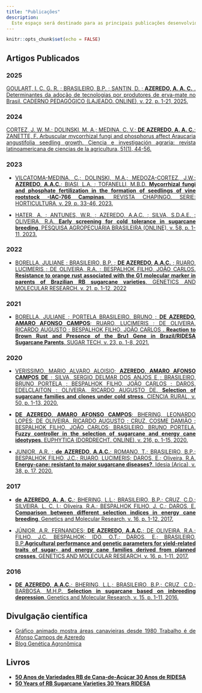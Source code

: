 ```yaml
---
title: "Publicações"
description: 
  Este espaço será destinado para as principais publicações desenvolvidas durante minha trajetoria acadêmica. 
---
```


```r
knitr::opts_chunk$set(echo = FALSE)
```

```{=html}
<style>
body {
text-align: justify}
</style>
```
## Artigos Publicados

### 2025
[GOULART, I. C. G. R. ; BRASILEIRO, B.P. ; SANTIN, D. ; **AZEREDO, A. A. C.** . Determinantes da adoção de tecnologias por produtores de erva-mate no Brasil. CADERNO PEDAGÓGICO (LAJEADO. ONLINE), v. 22, p. 1-21, 2025.](https://ojs.studiespublicacoes.com.br/ojs/index.php/cadped/article/view/14127){target="_blank"}

### 2024
[CORTEZ, J. W. M.; DOLINSKI, M. A.; MEDINA, C. V.; **DE AZEREDO, A. A. C.**; ZANETTE, F. Arbuscular mycorrhizal fungi and phosphorus affect Araucaria angustifolia seedling growth. Ciencia e investigación agraria: revista latinoamericana de ciencias de la agricultura, 51(1), 44-56.](https://dialnet.unirioja.es/servlet/articulo?codigo=9499285){target="_blank"}

### 2023

-   [VILCATOMA-MEDINA, C.; DOLINSKI, M.A.; MEDOZA-CORTEZ, J.W.; **AZEREDO, A.A.C.**; BIASI, L.A. ; TOFANELLI, M.B.D. **Mycorrhizal fungi and phosphate fertilization in the formation of seedlings of vine rootstock -IAC-766 Campinas**. REVISTA CHAPINGO. SERIE: HORTICULTURA, v. 29, p. 33-46, 2023.](https://revistas.chapingo.mx/horticultura/?section=articles&subsec=issues&numero=306&articulo=2810){target="_blank"}

-   [HATER, A. ; ANTUNES, W.R. ; AZEREDO, A.A.C. ; SILVA, S.D.A.E. ; OLIVEIRA, R.A. **Early screening for cold tolerance in sugarcane breeding**. PESQUISA AGROPECUÁRIA BRASILEIRA (ONLINE), v. 58, p. 1-11, 2023.](hhttps://www.scielo.br/j/pab/a/dJywmbW3qnXszV8VhxLQcMh/?lang=en){target="_blank"}

### 2022

-   [BORELLA, JULIANE ; BRASILEIRO, B.P. ; **DE AZEREDO, A.A.C.** ; RUARO, LUCIMERIS ; DE OLIVEIRA, R.A. ; BESPALHOK FILHO, JOÃO CARLOS. **Resistance to orange rust associated with the G1 molecular marker in parents of Brazilian RB sugarcane varieties**. GENETICS AND MOLECULAR RESEARCH. v. 21, p. 1-12, 2022](https://www.geneticsmr.com/articles/resistance-orange-rust-associated-g1-molecular-marker-parents-brazilian-rb-sugarcane){target="_blank"}

### 2021

-   [BORELLA, JULIANE ; PORTELA BRASILEIRO, BRUNO ; **DE AZEREDO, AMARO AFONSO CAMPOS**; RUARO, LUCIMERIS ; DE OLIVEIRA, RICARDO AUGUSTO ; BESPALHOK FILHO, JOÃO CARLOS . **Reaction to Brown Rust and Presence of the Bru1 Gene in Brazil/RIDESA Sugarcane Parents**. SUGAR TECH, v. 23, p. 1-8, 2021.](https://link.springer.com/article/10.1007%2Fs12355-021-00992-6){target="_blank"}

### 2020

-   [VERISSIMO, MARIO ALVARO ALOISIO; **AZEREDO, AMARO AFONSO CAMPOS DE** ; SILVA, SERGIO DELMAR DOS ANJOS E ; BRASILEIRO, BRUNO PORTELA ; BESPALHOK FILHO, JOÃO CARLOS ; DAROS, EDELCLAITON ; OLIVEIRA, RICARDO AUGUSTO DE. **Selection of sugarcane families and clones under cold stress**. CIENCIA RURAL, v. 50, p. 1-13, 2020.](https://www.scielo.br/j/cr/a/SBKPFCfh434FRFMYsn84Dtc/?lang=en){target="_blank"}

-   [**DE AZEREDO, AMARO AFONSO CAMPOS**; BHERING, LEONARDO LOPES; DE OLIVEIRA, RICARDO AUGUSTO ; CRUZ, COSME DAMIÃO ; BESPALHOK FILHO, JOÃO CARLOS; BRASILEIRO, BRUNO PORTELA. **Fuzzy controller in the selection of sugarcane and energy cane ideotypes**. EUPHYTICA (DORDRECHT. ONLINE), v. 216, p. 1-15, 2020.](https://link.springer.com/article/10.1007%2Fs10681-020-02626-6){target="_blank"}

-   [JUNIOR, A.R. ; **de AZEREDO, A.A.C.**; ROMANO, T.; BRASILEIRO, B.P.; BESPALHOK FILHO, J.C.; RUARO, LUCIMERIS; DAROS, E.; Oliveira, R.A. **Energy-cane: resistant to major sugarcane diseases?**. Idesia (Arica), v. 38, p. 17, 2020.](https://www.scielo.cl/pdf/idesia/v38n4/0718-3429-idesia-38-04-17.pdf){target="_blank"}

### 2017

-   [**de AZEREDO, A. A. C.**; BHERING, L.L.; BRASILEIRO, B.P.; CRUZ, C.D.; SILVEIRA, L. C. I.; Oliveira, R.A.; BESPALHOK FILHO, J. C.; DAROS, E. **Comparison between different selection indices in energy cane breeding**. Genetics and Molecular Research, v. 16, p. 1-12, 2017.](http://www.funpecrp.com.br/gmr/year2017/vol16-1/pdf/gmr-16-01-gmr.16019535.pdf){target="_blank"}

-   [JÚNIOR, A.R. FERNANDES; **DE AZEREDO, A.A.C.**; DE OLIVEIRA, R.A.; FILHO, J.C. BESPALHOK; IDO, O.T.; DAROS, E.; BRASILEIRO, B.P.**Agricultural performance and genetic parameters for yield-related traits of sugar- and energy cane families derived from planned crosses**. GENETICS AND MOLECULAR RESEARCH, v. 16, p. 1-11, 2017.](http://www.funpecrp.com.br/gmr/year2017/vol16-3/pdf/gmr-16-03-gmr.16039773.pdf)

### 2016

-   [**DE AZEREDO, A.A.C.**; BHERING, L.L.; BRASILEIRO, B.P.; CRUZ, C.D.; BARBOSA, M.H.P. **Selection in sugarcane based on inbreeding depression**. Genetics and Molecular Research, v. 15, p. 1-11, 2016.](http://www.funpecrp.com.br/gmr/year2016/vol15-2/pdf/gmr7965.pdf){target="_blank"}

## Divulgação científica

-  [Gráfico animado mostra áreas canavieiras desde 1980
Trabalho é de Afonso Campos de Azeredo](https://jornalcana.com.br/grafico-animado-mostra-areas-canavieiras-desde-1980){target="_blank"}
-   [Blog Genética Agronômica](https://geneticaagronomica.blogspot.com/){target="_blank"}

## Livros

-   [**50 Anos de Variedades RB de Cana-de-Açúcar 30 Anos de RIDESA**](https://www.ridesaufpr.com/_files/ugd/204f2b_8477bd948c7e4955a42e1f25d1ea49ac.pdf){target="_blank"} 
-   [**50 Years of RB Sugarcane Varieties 30 Years RIDESA**](https://www.ridesaufpr.com/_files/ugd/204f2b_8477bd948c7e4955a42e1f25d1ea49ac.pdf){target="_blank"}
